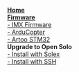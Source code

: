 '''[[Open Solo Home|Home]]'''<br>
'''[[Firmware We Use|Firmware]]'''<br>
[[IMX Firmware |- IMX Firmware]]<br>
[[ArduCopter Firmware | - ArduCopter]]<br>
[[Artoo STM32 | - Artoo STM32]]<br>
'''Upgrade to Open Solo'''<br>
[[Install via Solex App | - Install with Solex]]<br>
[[Install via SSH | - Install with SSH]]<br>